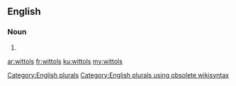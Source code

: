 ==English==

===Noun===
{{head|en}}

# {{plural of|wittol}}

[[Category:English plurals]][[Category:English plurals using obsolete wikisyntax]]

[[ar:wittols]]
[[fr:wittols]]
[[ku:wittols]]
[[my:wittols]]